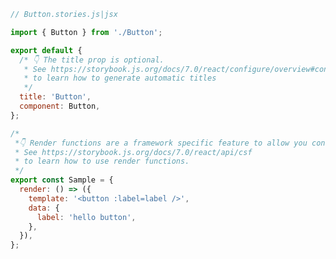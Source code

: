 ```js
// Button.stories.js|jsx

import { Button } from './Button';

export default {
  /* 👇 The title prop is optional.
   * See https://storybook.js.org/docs/7.0/react/configure/overview#configure-story-loading
   * to learn how to generate automatic titles
   */
  title: 'Button',
  component: Button,
};

/*
 *👇 Render functions are a framework specific feature to allow you control on how the component renders.
 * See https://storybook.js.org/docs/7.0/react/api/csf
 * to learn how to use render functions.
 */
export const Sample = {
  render: () => ({
    template: '<button :label=label />',
    data: {
      label: 'hello button',
    },
  }),
};
```

